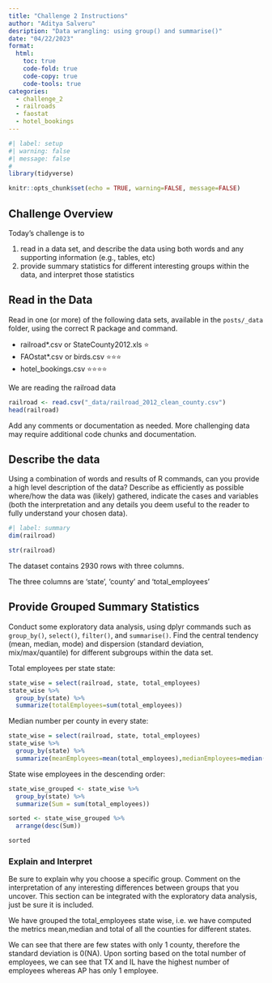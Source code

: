 ```yaml
---
title: "Challenge 2 Instructions"
author: "Aditya Salveru"
desription: "Data wrangling: using group() and summarise()"
date: "04/22/2023"
format:
  html:
    toc: true
    code-fold: true
    code-copy: true
    code-tools: true
categories:
  - challenge_2
  - railroads
  - faostat
  - hotel_bookings
---
```


```r
#| label: setup
#| warning: false
#| message: false
# 
library(tidyverse)

knitr::opts_chunk$set(echo = TRUE, warning=FALSE, message=FALSE)
```

## Challenge Overview

Today's challenge is to

1)  read in a data set, and describe the data using both words and any supporting information (e.g., tables, etc)
2)  provide summary statistics for different interesting groups within the data, and interpret those statistics

## Read in the Data

Read in one (or more) of the following data sets, available in the `posts/_data` folder, using the correct R package and command.

-   railroad\*.csv or StateCounty2012.xls ⭐
-   FAOstat\*.csv or birds.csv ⭐⭐⭐
-   hotel_bookings.csv ⭐⭐⭐⭐


We are reading the railroad data
```r
railroad <- read.csv("_data/railroad_2012_clean_county.csv")
head(railroad)
```

Add any comments or documentation as needed. More challenging data may require additional code chunks and documentation.

## Describe the data

Using a combination of words and results of R commands, can you provide a high level description of the data? Describe as efficiently as possible where/how the data was (likely) gathered, indicate the cases and variables (both the interpretation and any details you deem useful to the reader to fully understand your chosen data).

```r
#| label: summary
dim(railroad)

str(railroad)
```

The dataset contains 2930 rows with three columns. 

The three columns are 'state', 'county' and 'total_employees'

## Provide Grouped Summary Statistics

Conduct some exploratory data analysis, using dplyr commands such as `group_by()`, `select()`, `filter()`, and `summarise()`. Find the central tendency (mean, median, mode) and dispersion (standard deviation, mix/max/quantile) for different subgroups within the data set.

Total employees per state state:
```r
state_wise = select(railroad, state, total_employees)
state_wise %>% 
  group_by(state) %>%
  summarize(totalEmployees=sum(total_employees))

```


Median number per county in every state:
```r
state_wise = select(railroad, state, total_employees)
state_wise %>% 
  group_by(state) %>%
  summarize(meanEmployees=mean(total_employees),medianEmployees=median(total_employees),standardDeviation = sd(total_employees))
```

State wise employees in the descending order:
```r
state_wise_grouped <- state_wise %>% 
  group_by(state) %>%
  summarize(Sum = sum(total_employees))

sorted <- state_wise_grouped %>%
  arrange(desc(Sum))

sorted
```

### Explain and Interpret

Be sure to explain why you choose a specific group. Comment on the interpretation of any interesting differences between groups that you uncover. This section can be integrated with the exploratory data analysis, just be sure it is included.


We have grouped the total_employees state wise, i.e. we have computed the metrics mean,median and total of all the counties for different states.

We can see that there are few states with only 1 county, therefore the standard deviation is 0(NA). 
Upon sorting based on the total number of employees, we can see that TX and IL have the highest number of employees whereas AP has only 1 employee.

